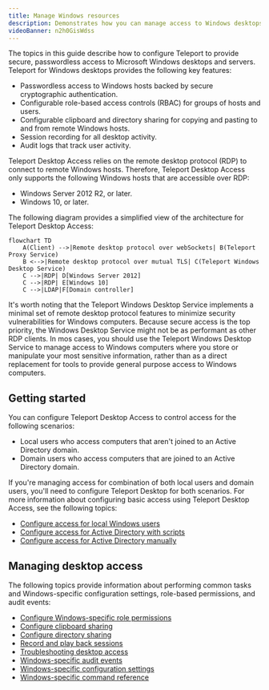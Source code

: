 ```yaml
---
title: Manage Windows resources
description: Demonstrates how you can manage access to Windows desktops with Teleport.
videoBanner: n2h0GisWdss
---
```


The topics in this guide describe how to configure Teleport to provide secure, passwordless 
access to Microsoft Windows desktops and servers. Teleport for Windows desktops provides the
following key features:

- Passwordless access to Windows hosts backed by secure cryptographic authentication.
- Configurable role-based access controls (RBAC) for groups of hosts and users.
- Configurable clipboard and directory sharing for copying and pasting to and from 
remote Windows hosts.
- Session recording for all desktop activity.
- Audit logs that track user activity.

Teleport Desktop Access relies on the remote desktop protocol (RDP) to connect to
remote Windows hosts. Therefore, Teleport Desktop Access only supports the following 
Windows hosts that are accessible over RDP:

- Windows Server 2012 R2, or later.
- Windows 10, or later.

The following diagram provides a simplified view of the architecture for Teleport
Desktop Access:

```mermaid
flowchart TD
    A(Client) -->|Remote desktop protocol over webSockets| B(Teleport Proxy Service)
    B <-->|Remote desktop protocol over mutual TLS| C(Teleport Windows Desktop Service)
    C -->|RDP| D[Windows Server 2012]
    C -->|RDP| E[Windows 10]
    C -->|LDAP|F[Domain controller]
```

It's worth noting that the Teleport Windows Desktop Service implements a minimal set 
of remote desktop protocol features to minimize security vulnerabilities for Windows
computers. Because secure access is the top priority, the Windows Desktop Service 
might not be as performant as other RDP clients. In mos cases, you should use the 
Teleport Windows Desktop Service to manage access to Windows computers where you
store or manipulate your most sensitive information, rather than as a direct replacement 
for tools to provide general purpose access to Windows computers.

## Getting started

You can configure Teleport Desktop Access to control access for the following scenarios:
- Local users who access computers that aren't joined to an Active Directory domain.
- Domain users who access computers that are joined to an Active Directory domain.

If you're managing access for combination of both local users and domain users, you'll need
to configure Teleport Desktop for both scenarios. For more information about configuring basic access using Teleport Desktop Access, see the 
following topics:

- [Configure access for local Windows users](./windows-local-users.mdx)
- [Configure access for Active Directory with scripts](./active-directory.mdx)
- [Configure access for Active Directory manually](./active-directory-manual.mdx)

## Managing desktop access

The following topics provide information about performing common tasks and 
Windows-specific configuration settings, role-based permissions, and audit events:

- [Configure Windows-specific role permissions](./rbac.mdx)
- [Configure clipboard sharing](./clipboard.mdx)
- [Configure directory sharing](./directory-sharing.mdx)
- [Record and play back sessions](./sessions.mdx)
- [Troubleshooting desktop access](./troubleshooting.mdx)
- [Windows-specific audit events](./reference/audit.mdx)
- [Windows-specific configuration settings](./reference/configuration.mdx)
- [Windows-specific command reference](./reference/cli.mdx)

